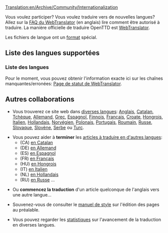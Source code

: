 [[Translation:en/Archive/Community/Internationalization]]


Vous voulez participer? Vous voulez traduire vers de nouvelles langues? Allez sur la [http://translator.openttd.org/en/faq FAQ du WebTranslator] (en anglais) lire comment être autorisé à traduire. La manière officielle de traduire OpenTTD est [[fr/Archive/Development/WebTranslator3|WebTranslator]].

Les fichiers de langue ont un [[fr/Archive/Source/Format des fichiers de langue|format]] spécial.

=='''Liste des langues supportées'''==

==='''Liste des langues'''===
Pour le moment, vous pouvez obtenir l'information exacte ici sur les chaînes manquantes/erronées:
[http://translator.openttd.org/status Page de statut de WebTranslator].

=='''Autres collaborations'''==
*Vous trouverez ce site web dans [[:Category:en/Articles in other languages|diverses langues]]: [[en/Main Page|Anglais]], [[ca/Main Page|Catalan]], [[cs/Main Page|Tchèque]], [[de/Main Page|Allemand]], [[el/Main Page|Grec]], [[es/Main Page|Espagnol]], [[fi/Main Page|Finnois]], [[fr/Main Page|Français]], [[hr/Main Page|Croate]], [[hu/Main Page|Hongrois]], [[it/Main Page|Italien]], [[nl/Main Page|Hollandais]], [[no/Main Page|Norvégien]], [[pl/Main Page|Polonais]], [[pt/Main Page|Portugais]], [[ro/Main Page|Roumain]], [[ru/Main Page|Russe]], [[sk/Main Page|Slovaque]], [[sl/Main Page|Slovène]], [[sr/Main Page|Serbe]] ou [[tr/Main Page|Turc]].

*Vous pouvez aider à '''terminer''' les [[en/Articles are being translated into other languages|articles à traduire en d'autres langues]]:
**(CA) [[:Category:ca/Articles traduint-se al català|en Catalan]]
**(DE) [[:Category:de/Artikel, welche in die deutsche Sprache übersetzt werden|en Allemand]]
**(ES) [[:Category:es/Artículos que se están traduciendo al español|en Espagnol]]
**(FR) [[:Category:fr/À traduire en français|en Français]]
**(HU) [[:Category:hu/Fordításban|en Hongrois]]
**(IT) [[:Category:it/Articoli in fase di traduzione|en Italien]]
**(NL) [[:Category:nl/Artikelen die worden vertaald|en Hollandais]]
**(RU) [[:Category:ru/Статьи, которые в настоящее время переводятся на русский язык|en Russe]] ...

*Ou '''commencez la traduction''' d'un article quelconque de l'anglais vers une autre langue...

*Souvenez-vous de consulter le [[fr/Wiki/Manuel de Style#pages-n-etant-pas-en-anglais|manuel de style]] sur l'édition des pages au préalable.

*Vous pouvez regarder les [[:Category:en/Other languages|statistiques]] sur l'avancement de la traduction en diverses langues.

